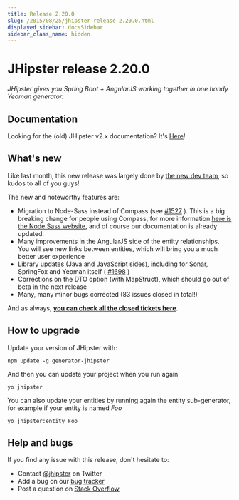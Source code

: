 ```yaml
---
title: Release 2.20.0
slug: /2015/08/25/jhipster-release-2.20.0.html
displayed_sidebar: docsSidebar
sidebar_class_name: hidden
---
```


JHipster release 2.20.0
==================

*JHipster gives you Spring Boot + AngularJS working together in one handy Yeoman generator.*

Documentation
----------

Looking for the (old) JHipster v2.x documentation? It's [Here](/documentation-archive)!

What's new
----------

Like last month, this new release was largely done by [the new dev team](/team/), so kudos to all of you guys!

The new and noteworthy features are:

- Migration to Node-Sass instead of Compass (see [#1527](https://github.com/jhipster/generator-jhipster/issues/1527) ). This is a big breaking change for people using Compass, for more information [here is the Node Sass website](https://www.npmjs.com/package/node-sass), and of course our documentation is already updated.
- Many improvements in the AngularJS side of the entity relationships. You will see new links between entities, which will bring you a much better user experience
- Library updates (Java and JavaScript sides), including for Sonar, SpringFox and Yeoman itself ( [#1698](https://github.com/jhipster/generator-jhipster/issues/1698) )
- Corrections on the DTO option (with MapStruct), which should go out of beta in the next release
- Many, many minor bugs corrected (83 issues closed in total!)

And as always, __[you can check all the closed tickets here](https://github.com/jhipster/generator-jhipster/issues?q=milestone%3A2.20.0+is%3Aclosed)__.

How to upgrade
------------

Update your version of JHipster with:

```
npm update -g generator-jhipster
```

And then you can update your project when you run again

```
yo jhipster
```

You can also update your entities by running again the entity sub-generator, for example if your entity is named _Foo_

```
yo jhipster:entity Foo
```

Help and bugs
--------------

If you find any issue with this release, don't hesitate to:

- Contact [@jhipster](https://twitter.com/jhipster) on Twitter
- Add a bug on our [bug tracker](https://github.com/jhipster/generator-jhipster/issues?state=open)
- Post a question on [Stack Overflow](http://stackoverflow.com/tags/jhipster/info)
